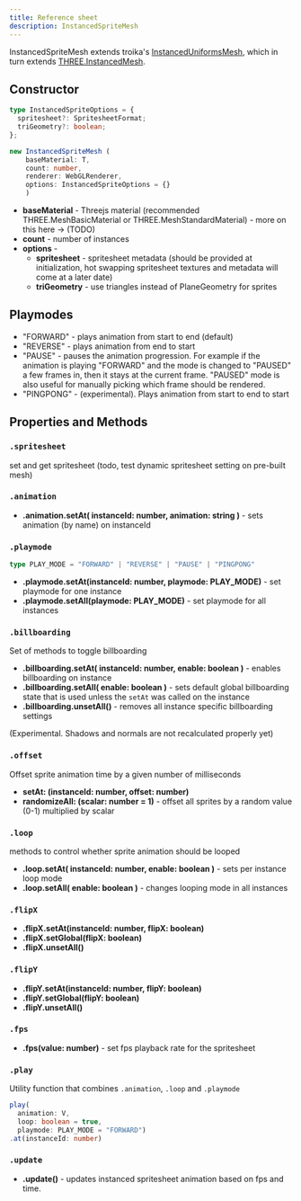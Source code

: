 ```yaml
---
title: Reference sheet
description: InstancedSpriteMesh
---
```


InstancedSpriteMesh extends troika's [InstancedUniformsMesh](https://protectwise.github.io/troika/three-instanced-uniforms-mesh/), 
which in turn extends [THREE.InstancedMesh](https://threejs.org/docs/?q=instance#api/en/objects/InstancedMesh). 

## Constructor
```ts
type InstancedSpriteOptions = {
  spritesheet?: SpritesheetFormat;
  triGeometry?: boolean;  
};

new InstancedSpriteMesh ( 
    baseMaterial: T,
    count: number,
    renderer: WebGLRenderer,
    options: InstancedSpriteOptions = {}
    )
```

- **baseMaterial** - Threejs material (recommended THREE.MeshBasicMaterial or THREE.MeshStandardMaterial) - more on this here -> (TODO)
- **count** - number of instances
- **options** -
  - **spritesheet** - spritesheet metadata (should be provided at initialization, hot swapping spritesheet textures and metadata will come at a later date)
  - **triGeometry** - use triangles instead of PlaneGeometry for sprites

## Playmodes
- "FORWARD" - plays animation from start to end (default)
- "REVERSE" - plays animation from end to start
- "PAUSE" - pauses the animation progression. For example if the animation is playing "FORWARD" and the mode is changed to "PAUSED" a few frames in, then it stays at the current frame. "PAUSED" mode is also useful for manually picking which frame should be rendered.
- "PINGPONG" - (experimental). Plays animation from start to end to start

## Properties and Methods

### `.spritesheet`
set and get spritesheet (todo, test dynamic spritesheet setting on pre-built mesh)

### `.animation`  
  - **.animation.setAt( instanceId: number, animation: string )** - sets animation (by name) on instanceId  

### `.playmode` 

```ts
type PLAY_MODE = "FORWARD" | "REVERSE" | "PAUSE" | "PINGPONG"

```

- **.playmode.setAt(instanceId: number, playmode: PLAY_MODE)** - set playmode for one instance
- **.playmode.setAll(playmode: PLAY_MODE)** - set playmode for all instances

### `.billboarding`
  Set of methods to toggle billboarding
  - **.billboarding.setAt( instanceId: number, enable: boolean )** - enables billboarding on instance
  - **.billboarding.setAll( enable: boolean )** - sets default global billboarding state that is used unless the `setAt` was called on the instance
  - **.billboarding.unsetAll()** - removes all instance specific billboarding settings
 
 (Experimental. Shadows and normals are not recalculated properly yet)

### `.offset`
  Offset sprite animation time by a given number of milliseconds
  - **setAt: (instanceId: number, offset: number)** 
  - **randomizeAll: (scalar: number = 1)** - offset all sprites by a random value (0-1) multiplied by scalar

### `.loop`
  methods to control whether sprite animation should be looped
  - **.loop.setAt( instanceId: number, enable: boolean )** - sets per instance loop mode
  - **.loop.setAll( enable: boolean )** - changes looping mode in all instances


### `.flipX`
  - **.flipX.setAt(instanceId: number, flipX: boolean)**
  - **.flipX.setGlobal(flipX: boolean)**
  - **.flipX.unsetAll()**

### `.flipY`
  - **.flipY.setAt(instanceId: number, flipY: boolean)**
  - **.flipY.setGlobal(flipY: boolean)**
  - **.flipY.unsetAll()**

### `.fps`
 - **.fps(value: number)** - set fps playback rate for the spritesheet



### `.play`
Utility function that combines `.animation`, `.loop` and `.playmode`
```ts
play(
  animation: V, 
  loop: boolean = true, 
  playmode: PLAY_MODE = "FORWARD")
.at(instanceId: number)

```


### `.update`
 - **.update()** - updates instanced spritesheet animation based on fps and time.